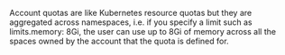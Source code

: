 Account quotas are like Kubernetes resource quotas but they are aggregated across namespaces, i.e. if you specify a limit such as limits.memory: 8Gi, the user can use up to 8Gi of memory across all the spaces owned by the account that the quota is defined for.

